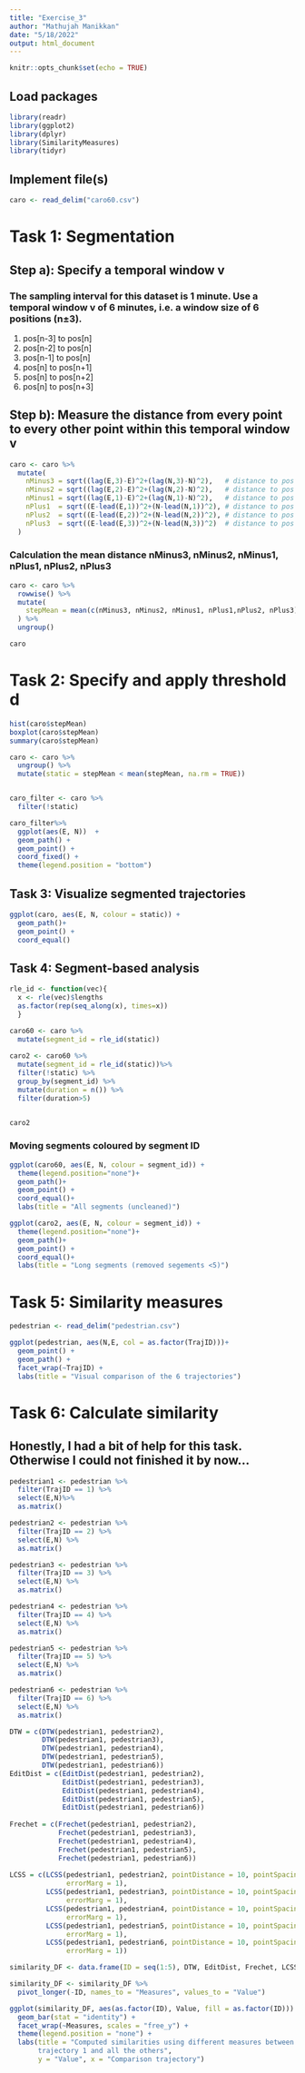 ```yaml
---
title: "Exercise_3"
author: "Mathujah Manikkan"
date: "5/18/2022"
output: html_document
---
```


```r
knitr::opts_chunk$set(echo = TRUE)
```

## Load packages 
```r
library(readr)
library(ggplot2)
library(dplyr)
library(SimilarityMeasures)
library(tidyr)
```

## Implement file(s)
```r
caro <- read_delim("caro60.csv")

```


# Task 1: Segmentation
## Step a): Specify a temporal window v
### The sampling interval for this dataset is 1 minute. Use a temporal window v of 6 minutes, i.e. a window size of 6 positions (n±3).

1. pos[n-3] to pos[n]
2. pos[n-2] to pos[n]
3. pos[n-1] to pos[n]
4. pos[n] to pos[n+1]
5. pos[n] to pos[n+2]
6. pos[n] to pos[n+3]

## Step b): Measure the distance from every point to every other point within this temporal window v
 
```r
caro <- caro %>%
  mutate(
    nMinus3 = sqrt((lag(E,3)-E)^2+(lag(N,3)-N)^2),   # distance to pos -3 minutes
    nMinus2 = sqrt((lag(E,2)-E)^2+(lag(N,2)-N)^2),   # distance to pos -2 minutes
    nMinus1 = sqrt((lag(E,1)-E)^2+(lag(N,1)-N)^2),   # distance to pos -1 minute
    nPlus1  = sqrt((E-lead(E,1))^2+(N-lead(N,1))^2), # distance to pos +1 mintue
    nPlus2  = sqrt((E-lead(E,2))^2+(N-lead(N,2))^2), # distance to pos +2 minutes
    nPlus3  = sqrt((E-lead(E,3))^2+(N-lead(N,3))^2)  # distance to pos +3 minutes
  )

```

### Calculation the mean distance nMinus3, nMinus2, nMinus1, nPlus1, nPlus2, nPlus3
```r
caro <- caro %>%
  rowwise() %>%
  mutate(
    stepMean = mean(c(nMinus3, nMinus2, nMinus1, nPlus1,nPlus2, nPlus3))
  ) %>%
  ungroup() 

caro

```


# Task 2: Specify and apply threshold d
```r
hist(caro$stepMean)
boxplot(caro$stepMean)
summary(caro$stepMean)

caro <- caro %>% 
  ungroup() %>%
  mutate(static = stepMean < mean(stepMean, na.rm = TRUE))


caro_filter <- caro %>%
  filter(!static)

caro_filter%>%
  ggplot(aes(E, N))  +
  geom_path() +
  geom_point() +
  coord_fixed() +
  theme(legend.position = "bottom")

```
## Task 3: Visualize segmented trajectories
```r

ggplot(caro, aes(E, N, colour = static)) +
  geom_path()+
  geom_point() +
  coord_equal()

```
## Task 4: Segment-based analysis

```r

rle_id <- function(vec){
  x <- rle(vec)$lengths
  as.factor(rep(seq_along(x), times=x))
  }

caro60 <- caro %>%
  mutate(segment_id = rle_id(static))
  
caro2 <- caro60 %>%
  mutate(segment_id = rle_id(static))%>%
  filter(!static) %>%
  group_by(segment_id) %>%
  mutate(duration = n()) %>%
  filter(duration>5)


caro2

```


### Moving segments coloured by segment ID

```r
ggplot(caro60, aes(E, N, colour = segment_id)) +
  theme(legend.position="none")+       
  geom_path()+
  geom_point() +
  coord_equal()+
  labs(title = "All segments (uncleaned)")

ggplot(caro2, aes(E, N, colour = segment_id)) +
  theme(legend.position="none")+   
  geom_path()+
  geom_point() +
  coord_equal()+
  labs(title = "Long segments (removed segements <5)")
```
# Task 5: Similarity measures
```r
pedestrian <- read_delim("pedestrian.csv")

ggplot(pedestrian, aes(N,E, col = as.factor(TrajID)))+
  geom_point() +
  geom_path() +
  facet_wrap(~TrajID) +
  labs(title = "Visual comparison of the 6 trajectories")


```

# Task 6: Calculate similarity
## Honestly, I had a bit of help for this task. Otherwise I could not finished it by now... 
```r
pedestrian1 <- pedestrian %>%
  filter(TrajID == 1) %>%
  select(E,N)%>%
  as.matrix() 

pedestrian2 <- pedestrian %>%
  filter(TrajID == 2) %>%
  select(E,N) %>%
  as.matrix() 

pedestrian3 <- pedestrian %>%
  filter(TrajID == 3) %>%
  select(E,N) %>%
  as.matrix() 

pedestrian4 <- pedestrian %>%
  filter(TrajID == 4) %>%
  select(E,N) %>%
  as.matrix() 

pedestrian5 <- pedestrian %>%
  filter(TrajID == 5) %>%
  select(E,N) %>%
  as.matrix()

pedestrian6 <- pedestrian %>%
  filter(TrajID == 6) %>%
  select(E,N) %>%
  as.matrix()

DTW = c(DTW(pedestrian1, pedestrian2), 
        DTW(pedestrian1, pedestrian3),
        DTW(pedestrian1, pedestrian4),
        DTW(pedestrian1, pedestrian5),
        DTW(pedestrian1, pedestrian6))
EditDist = c(EditDist(pedestrian1, pedestrian2),
             EditDist(pedestrian1, pedestrian3),
             EditDist(pedestrian1, pedestrian4),
             EditDist(pedestrian1, pedestrian5),
             EditDist(pedestrian1, pedestrian6))
                         
Frechet = c(Frechet(pedestrian1, pedestrian2),
            Frechet(pedestrian1, pedestrian3),
            Frechet(pedestrian1, pedestrian4),
            Frechet(pedestrian1, pedestrian5),
            Frechet(pedestrian1, pedestrian6))
                         
LCSS = c(LCSS(pedestrian1, pedestrian2, pointDistance = 10, pointSpacing = 0, 
              errorMarg = 1),
         LCSS(pedestrian1, pedestrian3, pointDistance = 10, pointSpacing = 0, 
              errorMarg = 1),
         LCSS(pedestrian1, pedestrian4, pointDistance = 10, pointSpacing = 0, 
              errorMarg = 1),
         LCSS(pedestrian1, pedestrian5, pointDistance = 10, pointSpacing = 0, 
              errorMarg = 1),
         LCSS(pedestrian1, pedestrian6, pointDistance = 10, pointSpacing = 0, 
              errorMarg = 1))

similarity_DF <- data.frame(ID = seq(1:5), DTW, EditDist, Frechet, LCSS)

similarity_DF <- similarity_DF %>% 
  pivot_longer(-ID, names_to = "Measures", values_to = "Value")

ggplot(similarity_DF, aes(as.factor(ID), Value, fill = as.factor(ID))) +
  geom_bar(stat = "identity") +
  facet_wrap(~Measures, scales = "free_y") +
  theme(legend.position = "none") +
  labs(title = "Computed similarities using different measures between 
       trajectory 1 and all the others",
       y = "Value", x = "Comparison trajectory")
```